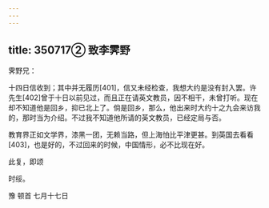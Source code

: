 ```yaml
---
---
---
```

title: 350717② 致李霁野
---




霁野兄：

十四日信收到；其中并无履历[401]，信又未经检查，我想大约是没有封入罢。许先生[402]曾于十日以前见过，而且正在请英文教员，因不相干，未曾打听。现在却不知道他是回乡，抑已北上了。倘是回乡，那么，他出来时大约十之九会来访我的，那时当为介绍。不过我不知道他所请的英文教员，已经定局与否。

教育界正如文学界，漆黑一团，无赖当路，但上海怕比平津更甚。到英国去看看[403]，也是好的，不过回来的时候，中国情形，必不比现在好。

此复，即颂

时绥。

豫 顿首 七月十七日